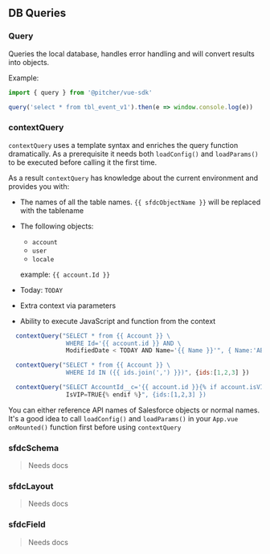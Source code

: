 
<Meta title="Documentation/DB Queries" />

## DB Queries

### Query
Queries the local database, handles error handling and will convert results into objects.

Example:
```javascript
import { query } from '@pitcher/vue-sdk'

query('select * from tbl_event_v1').then(e => window.console.log(e))
```


### contextQuery

`contextQuery` uses a template syntax and enriches the query function dramatically. 
As a prerequisite it needs both `loadConfig()` and `loadParams()` to be executed before calling it the first time.

As a result `contextQuery` has knowledge about the current environment and provides you with:

- The names of all the table names. `{{ sfdcObjectName }}` will be replaced with the tablename
- The following objects:
    - `account`
    - `user`
    - `locale`
     
  example: `{{ account.Id }}`
- Today: `TODAY`
- Extra context via parameters
- Ability to execute JavaScript and function from the context


```javascript
  contextQuery("SELECT * from {{ Account }} \
                WHERE Id='{{ account.id }} AND \    
                ModifiedDate < TODAY AND Name='{{ Name }}'", { Name:'ABCDEF1234' })

  contextQuery("SELECT * from {{ Account }} \
                WHERE Id IN ({{ ids.join(',') }})", {ids:[1,2,3] })

  contextQuery("SELECT AccountId__c='{{ account.id }}{% if account.isVIP %} AND \  
                IsVIP=TRUE{% endif %}", {ids:[1,2,3] })
```

You can either reference API names of Salesforce objects or normal names.
It's a good idea to call `loadConfig()` and `loadParams()` in your `App.vue onMounted()` function first before using `contextQuery`


### sfdcSchema

> Needs docs

### sfdcLayout

> Needs docs

### sfdcField

> Needs docs
